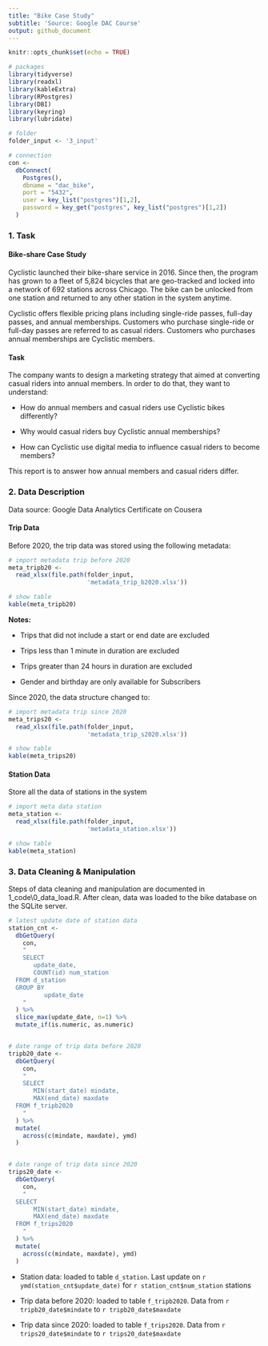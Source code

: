 ---
title: "Bike Case Study"
subtitle: 'Source: Google DAC Course'
output: github_document
---

```{r setup, include=FALSE}
knitr::opts_chunk$set(echo = TRUE)

# packages
library(tidyverse)
library(readxl)
library(kableExtra)
library(RPostgres)
library(DBI)
library(keyring)
library(lubridate)

# folder
folder_input <- '3_input'

# connection
con <- 
  dbConnect(
    Postgres(),
    dbname = "dac_bike",
    port = "5432",
    user = key_list("postgres")[1,2],
    password = key_get("postgres", key_list("postgres")[1,2])
  )


```

### 1. Task

#### Bike-share Case Study

Cyclistic launched their bike-share service in 2016. Since then, the program has grown to a fleet of 5,824 bicycles that are geo-tracked and locked into a network of 692 stations across Chicago. The bike can be unlocked from one station and returned to any other station in the system anytime.

Cyclistic offers flexible pricing plans including single-ride passes, full-day passes, and annual memberships. Customers who purchase single-ride or full-day passes are referred to as casual riders. Customers who purchases annual memberships are Cyclistic members.

#### Task

The company wants to design a marketing strategy that aimed at converting casual riders into annual members. In order to do that, they want to understand:

-   How do annual members and casual riders use Cyclistic bikes differently?

-   Why would casual riders buy Cyclistic annual memberships?

-   How can Cyclistic use digital media to influence casual riders to become members?

This report is to answer how annual members and casual riders differ.

### 2. Data Description

Data source: Google Data Analytics Certificate on Cousera

#### Trip Data

Before 2020, the trip data was stored using the following metadata:

```{r metadata tripb20, echo=FALSE}

# import metadata trip before 2020
meta_tripb20 <- 
  read_xlsx(file.path(folder_input, 
                      'metadata_trip_b2020.xlsx'))

# show table
kable(meta_tripb20)


```

**Notes:**

-   Trips that did not include a start or end date are excluded

-   Trips less than 1 minute in duration are excluded

-   Trips greater than 24 hours in duration are excluded

-   Gender and birthday are only available for Subscribers

Since 2020, the data structure changed to:

```{r metadata trips20, echo=FALSE}

# import metadata trip since 2020
meta_trips20 <- 
  read_xlsx(file.path(folder_input,
                      'metadata_trip_s2020.xlsx'))

# show table
kable(meta_trips20)

```

#### Station Data

Store all the data of stations in the system

```{r metadata station, echo=FALSE}

# import meta data station
meta_station <- 
  read_xlsx(file.path(folder_input,
                      'metadata_station.xlsx'))

# show table
kable(meta_station)

```

### 3. Data Cleaning & Manipulation

Steps of data cleaning and manipulation are documented in 1_code\\0_data_load.R. After clean, data was loaded to the bike database on the SQLite server.

```{r stat, echo=FALSE}

# latest update date of station data
station_cnt <- 
  dbGetQuery(
    con,
    "
    SELECT 
       update_date,
       COUNT(id) num_station
  FROM d_station
  GROUP BY
          update_date
    "
  ) %>% 
  slice_max(update_date, n=1) %>% 
  mutate_if(is.numeric, as.numeric)


# date range of trip data before 2020
tripb20_date <- 
  dbGetQuery(
    con,
    "
    SELECT 
       MIN(start_date) mindate,
       MAX(end_date) maxdate
  FROM f_tripb2020
    "
  ) %>%
  mutate(
    across(c(mindate, maxdate), ymd)
  )


# date range of trip data since 2020
trips20_date <- 
  dbGetQuery(
    con,
    "
  SELECT 
       MIN(start_date) mindate,
       MAX(end_date) maxdate
  FROM f_trips2020
    "
  ) %>% 
  mutate(
    across(c(mindate, maxdate), ymd)
  )


```

-   Station data: loaded to table `d_station`. Last update on `r ymd(station_cnt$update_date)` for `r station_cnt$num_station` stations

-   Trip data before 2020: loaded to table `f_tripb2020`. Data from `r tripb20_date$mindate` to `r tripb20_date$maxdate` 

-   Trip data since 2020: loaded to table `f_trips2020`. Data from `r trips20_date$mindate` to `r trips20_date$maxdate`
